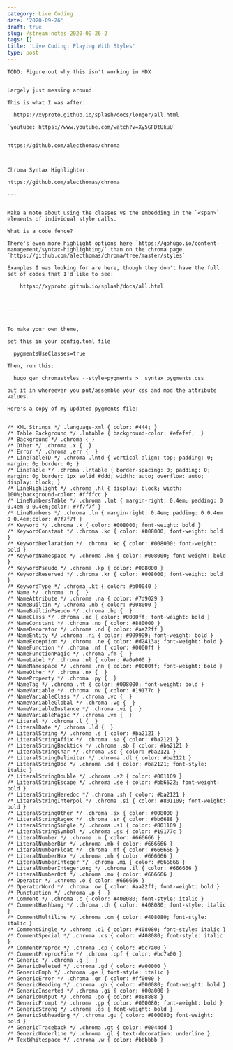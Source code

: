 ```yaml
---
category: Live Coding
date: '2020-09-26'
draft: true
slug: /stream-notes-2020-09-26-2
tags: []
title: 'Live Coding: Playing With Styles'
type: post
---
```



```
TODO: Figure out why this isn't working in MDX


Largely just messing around. 

This is what I was after: 

  https://xyproto.github.io/splash/docs/longer/all.html
  
`youtube: https://www.youtube.com/watch?v=Xy5GFDtUkuU`


https://github.com/alecthomas/chroma



Chroma Syntax Highlighter:

https://github.com/alecthomas/chroma

---


Make a note about using the classes vs the embedding in the `<span>` elements of individual style calls.

What is a code fence?

There's even more highlight options here `https://gohugo.io/content-management/syntax-highlighting/` than on the chroma page `https://github.com/alecthomas/chroma/tree/master/styles`

Examples I was looking for are here, though they don't have the full set of codes that I'd like to see: 

    https://xyproto.github.io/splash/docs/all.html
  


---


To make your own theme, 

set this in your config.toml file

  pygmentsUseClasses=true
  
Then, run this:

  hugo gen chromastyles --style=pygments > _syntax_pygments.css
  
put it in whereever you put/assemble your css and mod the attribute values.

Here's a copy of my updated pygments file:


/* XML Strings */ .language-xml { color: #444; }
/* Table Background */ .lntable { background-color: #efefef;  }
/* Background */ .chroma { }
/* Other */ .chroma .x {  }
/* Error */ .chroma .err {  }
/* LineTableTD */ .chroma .lntd { vertical-align: top; padding: 0; margin: 0; border: 0; }
/* LineTable */ .chroma .lntable { border-spacing: 0; padding: 0; margin: 0; border: 1px solid #ddd; width: auto; overflow: auto; display: block; }
/* LineHighlight */ .chroma .hl { display: block; width: 100%;background-color: #ffffcc }
/* LineNumbersTable */ .chroma .lnt { margin-right: 0.4em; padding: 0 0.4em 0 0.4em;color: #7f7f7f }
/* LineNumbers */ .chroma .ln { margin-right: 0.4em; padding: 0 0.4em 0 0.4em;color: #7f7f7f }
/* Keyword */ .chroma .k { color: #008000; font-weight: bold }
/* KeywordConstant */ .chroma .kc { color: #008000; font-weight: bold }
/* KeywordDeclaration */ .chroma .kd { color: #008000; font-weight: bold }
/* KeywordNamespace */ .chroma .kn { color: #008000; font-weight: bold }
/* KeywordPseudo */ .chroma .kp { color: #008000 }
/* KeywordReserved */ .chroma .kr { color: #008000; font-weight: bold }
/* KeywordType */ .chroma .kt { color: #b00040 }
/* Name */ .chroma .n {  }
/* NameAttribute */ .chroma .na { color: #7d9029 }
/* NameBuiltin */ .chroma .nb { color: #008000 }
/* NameBuiltinPseudo */ .chroma .bp {  }
/* NameClass */ .chroma .nc { color: #0000ff; font-weight: bold }
/* NameConstant */ .chroma .no { color: #880000 }
/* NameDecorator */ .chroma .nd { color: #aa22ff }
/* NameEntity */ .chroma .ni { color: #999999; font-weight: bold }
/* NameException */ .chroma .ne { color: #d2413a; font-weight: bold }
/* NameFunction */ .chroma .nf { color: #0000ff }
/* NameFunctionMagic */ .chroma .fm {  }
/* NameLabel */ .chroma .nl { color: #a0a000 }
/* NameNamespace */ .chroma .nn { color: #0000ff; font-weight: bold }
/* NameOther */ .chroma .nx {  }
/* NameProperty */ .chroma .py {  }
/* NameTag */ .chroma .nt { color: #008000; font-weight: bold }
/* NameVariable */ .chroma .nv { color: #19177c }
/* NameVariableClass */ .chroma .vc {  }
/* NameVariableGlobal */ .chroma .vg {  }
/* NameVariableInstance */ .chroma .vi {  }
/* NameVariableMagic */ .chroma .vm {  }
/* Literal */ .chroma .l {  }
/* LiteralDate */ .chroma .ld {  }
/* LiteralString */ .chroma .s { color: #ba2121 }
/* LiteralStringAffix */ .chroma .sa { color: #ba2121 }
/* LiteralStringBacktick */ .chroma .sb { color: #ba2121 }
/* LiteralStringChar */ .chroma .sc { color: #ba2121 }
/* LiteralStringDelimiter */ .chroma .dl { color: #ba2121 }
/* LiteralStringDoc */ .chroma .sd { color: #ba2121; font-style: italic }
/* LiteralStringDouble */ .chroma .s2 { color: #801109 }
/* LiteralStringEscape */ .chroma .se { color: #bb6622; font-weight: bold }
/* LiteralStringHeredoc */ .chroma .sh { color: #ba2121 }
/* LiteralStringInterpol */ .chroma .si { color: #801109; font-weight: bold }
/* LiteralStringOther */ .chroma .sx { color: #008000 }
/* LiteralStringRegex */ .chroma .sr { color: #bb6688 }
/* LiteralStringSingle */ .chroma .s1 { color: #801109 }
/* LiteralStringSymbol */ .chroma .ss { color: #19177c }
/* LiteralNumber */ .chroma .m { color: #666666 }
/* LiteralNumberBin */ .chroma .mb { color: #666666 }
/* LiteralNumberFloat */ .chroma .mf { color: #666666 }
/* LiteralNumberHex */ .chroma .mh { color: #666666 }
/* LiteralNumberInteger */ .chroma .mi { color: #666666 }
/* LiteralNumberIntegerLong */ .chroma .il { color: #666666 }
/* LiteralNumberOct */ .chroma .mo { color: #666666 }
/* Operator */ .chroma .o { color: #666666 }
/* OperatorWord */ .chroma .ow { color: #aa22ff; font-weight: bold }
/* Punctuation */ .chroma .p {  }
/* Comment */ .chroma .c { color: #408080; font-style: italic }
/* CommentHashbang */ .chroma .ch { color: #408080; font-style: italic }
/* CommentMultiline */ .chroma .cm { color: #408080; font-style: italic }
/* CommentSingle */ .chroma .c1 { color: #408080; font-style: italic }
/* CommentSpecial */ .chroma .cs { color: #408080; font-style: italic }
/* CommentPreproc */ .chroma .cp { color: #bc7a00 }
/* CommentPreprocFile */ .chroma .cpf { color: #bc7a00 }
/* Generic */ .chroma .g {  }
/* GenericDeleted */ .chroma .gd { color: #a00000 }
/* GenericEmph */ .chroma .ge { font-style: italic }
/* GenericError */ .chroma .gr { color: #ff0000 }
/* GenericHeading */ .chroma .gh { color: #000080; font-weight: bold }
/* GenericInserted */ .chroma .gi { color: #00a000 }
/* GenericOutput */ .chroma .go { color: #888888 }
/* GenericPrompt */ .chroma .gp { color: #000080; font-weight: bold }
/* GenericStrong */ .chroma .gs { font-weight: bold }
/* GenericSubheading */ .chroma .gu { color: #800080; font-weight: bold }
/* GenericTraceback */ .chroma .gt { color: #0044dd }
/* GenericUnderline */ .chroma .gl { text-decoration: underline }
/* TextWhitespace */ .chroma .w { color: #bbbbbb }
```
